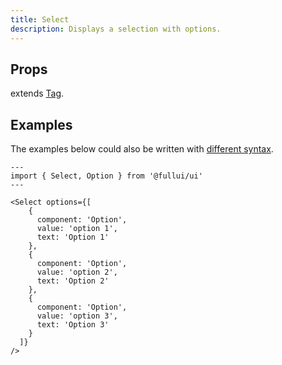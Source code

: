 ```yaml
---
title: Select
description: Displays a selection with options.
---
```


## Props
extends [Tag](/utility/tag).

## Examples
The examples below could also be written with [different syntax](/overview/components).

```astro live
---
import { Select, Option } from '@fullui/ui'
---

<Select options={[
    {
      component: 'Option',
      value: 'option 1',
      text: 'Option 1'
    },
    {
      component: 'Option',
      value: 'option 2',
      text: 'Option 2'
    },
    {
      component: 'Option',
      value: 'option 3',
      text: 'Option 3'
    }
  ]}
/>
```